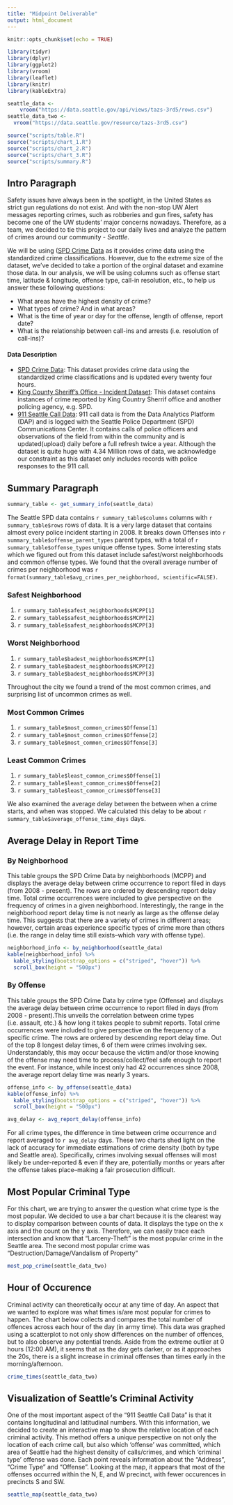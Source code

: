 ```yaml
---
title: "Midpoint Deliverable"
output: html_document
---
```


```r
knitr::opts_chunk$set(echo = TRUE)

library(tidyr)
library(dplyr)
library(ggplot2)
library(vroom)
library(leaflet)
library(knitr)
library(kableExtra)

seattle_data <-
    vroom("https://data.seattle.gov/api/views/tazs-3rd5/rows.csv")
seattle_data_two <-
  vroom("https://data.seattle.gov/resource/tazs-3rd5.csv")

source("scripts/table.R")
source("scripts/chart_1.R")
source("scripts/chart_2.R")
source("scripts/chart_3.R")
source("scripts/summary.R")
```

## Intro Paragraph 
Safety issues have always been in the spotlight, in the United States as strict gun regulations do not exist. And with the non-stop UW Alert messages reporting crimes, such as robberies and gun fires, safety has become one of the UW students' major concerns nowadays. Therefore, as a team, we decided to tie this project to our daily lives and analyze the pattern of crimes around our community - *Seattle*. 

We will be using ([SPD Crime Data](https://data.seattle.gov/Public-Safety/SPD-Crime-Data-2008-Present/tazs-3rd5) as it provides crime data using the standardized crime classifications. However, due to the extreme size of the dataset, we've decided to take a portion of the orginal dataset and examine those data. In our analysis, we will be using columns such as offense start time, latitude & longitude, offense type, call-in resolution, etc., to help us answer these following questions:

* What areas have the highest density of crime? 
* What types of crime? And in what areas?
* What is the time of year or day for the offense, length of offense, report date?
* What is the relationship between call-ins and arrests (i.e. resolution of call-ins)?

#### Data Description

* [SPD Crime Data](https://data.seattle.gov/Public-Safety/SPD-Crime-Data-2008-Present/tazs-3rd5): This dataset provides crime data using the standardized crime classifications and is updated every twenty four hours.
* [King County Sheriff's Office - Incident Dataset](https://data.kingcounty.gov/Law-Enforcement-Safety/King-County-Sheriff-s-Office-Incident-Dataset/rzfs-wyvy): This dataset contains instances of crime reported by King Country Sherrif office and another policing agency, e.g. SPD.
* [911 Seattle Call Data](https://data.seattle.gov/Public-Safety/Call-Data/33kz-ixgy): 911 call data is from the Data Analytics Platform (DAP) and is logged with the Seattle Police Department (SPD) Communications Center. It contains calls of police officers and observations of the field from within the community and is updated(upload) daily before a full refresh twice a year. Although the dataset is quite huge with 4.34 Million rows of data, we acknowledge our constraint as this dataset only includes records with police responses to the 911 call. 

## Summary Paragraph
```r
summary_table <- get_summary_info(seattle_data)

```
The Seattle SPD data contains `r summary_table$columns` columns with `r summary_table$rows` rows of data. It is a very large dataset that contains almost every police incident starting in 2008. It breaks down Offenses into `r summary_table$offense_parent_types` parent types, with a total of `r summary_table$offense_types` unique offense types. Some interesting stats which we figured out from this dataset include safest/worst neighborhoods and common offense types. We found that the overall average number of crimes per neighborhood was `r format(summary_table$avg_crimes_per_neighborhood, scientific=FALSE)`. 

### Safest Neighborhood
1. `r summary_table$safest_neighborhoods$MCPP[1]`
2. `r summary_table$safest_neighborhoods$MCPP[2]`
3. `r summary_table$safest_neighborhoods$MCPP[3]`

### Worst Neighborhood
1. `r summary_table$badest_neighborhoods$MCPP[1]`
2. `r summary_table$badest_neighborhoods$MCPP[2]`
3. `r summary_table$badest_neighborhoods$MCPP[3]`


Throughout the city we found a trend of the most common crimes, and surprising list of uncommon crimes as well.


### Most Common Crimes
1. `r summary_table$most_common_crimes$Offense[1]`
2. `r summary_table$most_common_crimes$Offense[2]`
3. `r summary_table$most_common_crimes$Offense[3]`

### Least Common Crimes
1. `r summary_table$least_common_crimes$Offense[1]`
2. `r summary_table$least_common_crimes$Offense[2]`
3. `r summary_table$least_common_crimes$Offense[3]`

We also examined the average delay between the between when a crime starts, and when was stopped. We calculated this delay to be about `r summary_table$average_offense_time_days` days.

## Average Delay in Report Time
### By Neighborhood
This table groups the SPD Crime Data by neighborhoods (MCPP) and displays the average delay between crime occurrence to report filed in days (from 2008 - present). The rows are ordered by descending report delay time. Total crime occurrences were included to give perspective on the frequency of crimes in a given neighborhood. Interestingly, the range in the neighborhood report delay time is not nearly as large as the offense delay time. This suggests that there are a variety of crimes in different areas; however, certain areas experience specific types of crime more than others (i.e. the range in delay time still exists--which vary with offense type).

```r
neighborhood_info <- by_neighborhood(seattle_data)
kable(neighborhood_info) %>%
  kable_styling(bootstrap_options = c("striped", "hover")) %>%
  scroll_box(height = "500px")
```

### By Offense
This table groups the SPD Crime Data by crime type (Offense) and displays the average delay between crime occurrence to report filed in days (from 2008 - present).This unveils the correlation between crime types (i.e. assault, etc.) & how long it takes people to submit reports. Total crime occurrences were included to give perspective on the frequency of a specific crime. The rows are ordered by descending report delay time. Out of the top 8 longest delay times, 6 of them were crimes involving sex. Understandably, this may occur because the victim and/or those knowing of the offense may need time to process/collect/feel safe enough to report the event. For instance, while incest only had 42 occurrences since 2008, the average report delay time was nearly 3 years.

``` r
offense_info <- by_offense(seattle_data)
kable(offense_info) %>%
  kable_styling(bootstrap_options = c("striped", "hover")) %>%
  scroll_box(height = "500px")
```

```r
avg_delay <- avg_report_delay(offense_info)
```

For all crime types, the difference in time between crime occurrence and report averaged to `r avg_delay` days. These two charts shed light on the lack of accuracy for immediate estimations of crime density (both by type and Seattle area). Specifically, crimes involving sexual offenses will most likely be under-reported & even if they are, potentially months or years after the offense takes place--making a fair prosecution difficult.

## Most Popular Criminal Type
For this chart, we are trying to answer the question what crime type is the most popular. We decided to use a bar chart because it is the clearest way to display comparison between counts of data. It displays the type on the x axis and the count on the y axis. Therefore, we can easily trace each intersection and know that “Larceny-Theft” is the most popular crime in the Seattle area. The second most popular crime was "Destruction/Damage/Vandalism of Property"

```r
most_pop_crime(seattle_data_two)
```

## Hour of Occurence
Criminal activity can theoretically occur at any time of day. An aspect that we wanted to explore was what times is/are most popular for crimes to happen. The chart below collects and compares the total number of offences across each hour of the day (in army time). This data was graphed using a scatterplot to not only show differences on the number of offences, but to also observe any potential trends. Aside from the extreme outlier at 0 hours (12:00 AM), it seems that as the day gets darker, or as it approaches the 20s, there is a slight increase in criminal offenses than times early in the morning/afternoon.
```r
crime_times(seattle_data_two)
```

## Visualization of Seattle's Criminal Activity
One of the most important aspect of the "911 Seattle Call Data" is that it contains longitudinal and latitudinal numbers. With this information, we decided to create an interactive map to show the relative location of each criminal activity. This method offers a unique perspective on not only the location of each crime call, but also which 'offense' was committed, which area of Seattle had the highest density of calls/crimes, and  which 'criminal type' offense was done. Each point reveals information about the "Address", "Crime Type" and "Offense". Looking at the map, it appears that most of the offenses occurred within the N, E, and W precinct, with fewer occurences in precincts S and SW.

```r
seattle_map(seattle_data_two)
```

